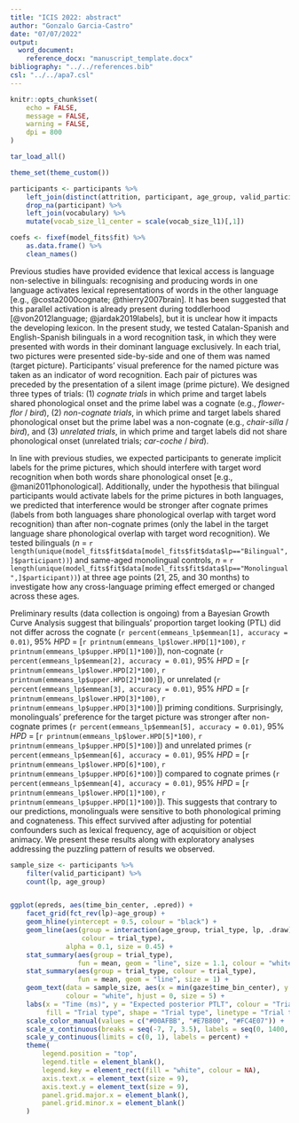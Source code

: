 ---
title: "ICIS 2022: abstract"
author: "Gonzalo Garcia-Castro"
date: "07/07/2022"
output: 
  word_document: 
    reference_docx: "manuscript_template.docx"
bibliography: "../../references.bib"
csl: "../../apa7.csl"
---

```{r setup, echo=FALSE, message=FALSE, warning=FALSE, paged.print=FALSE}
knitr::opts_chunk$set(
	echo = FALSE,
	message = FALSE,
	warning = FALSE, 
	dpi = 800
)

tar_load_all()

theme_set(theme_custom())

participants <- participants %>% 
	left_join(distinct(attrition, participant, age_group, valid_participant)) %>% 
	drop_na(participant) %>% 
	left_join(vocabulary) %>% 
	mutate(vocab_size_l1_center = scale(vocab_size_l1)[,1])

coefs <- fixef(model_fits$fit) %>%
	as.data.frame() %>% 
	clean_names()


```


Previous studies have provided evidence that lexical access is language non-selective in bilinguals: recognising and producing words in one language activates lexical representations of words in the other language [e.g., @costa2000cognate; @thierry2007brain]. It has been suggested that this parallel activation is already present during toddlerhood [@von2012language; @jardak2019labels], but it is unclear how it impacts the developing lexicon. In the present study, we tested Catalan-Spanish and English-Spanish bilinguals in a word recognition task, in which they were presented with words in their dominant language exclusively. In each trial, two pictures were presented side-by-side and one of them was named (target picture). Participants' visual preference for the named picture was taken as an indicator of word recognition. Each pair of pictures was preceded by the presentation of a silent image (prime picture). We designed three types of trials: (1) *cognate trials* in which prime and target labels shared phonological onset and the prime label was a cognate (e.g., *flower*-*flor* / *bird*), (2) *non-cognate trials*, in which prime and target labels shared phonological onset but the prime label was a non-cognate (e.g., *chair*-*silla* / *bird*), and (3) *unrelated trials*, in which prime and target labels did not share phonological onset (unrelated trials; *car*-*coche* / *bird*).

In line with previous studies, we expected participants to generate implicit labels for the prime pictures, which should interfere with target word recognition when both words share phonological onset [e.g., @mani2011phonological]. Additionally, under the hypothesis that bilingual participants would activate labels for the prime pictures in both languages, we predicted that interference would be stronger after cognate primes (labels from both languages share phonological overlap with target word recognition) than after non-cognate primes (only the label in the target language share phonological overlap with target word recognition). We tested bilinguals (*n* = `r length(unique(model_fits$fit$data[model_fits$fit$data$lp=="Bilingual",]$participant))`) and same-aged monolingual controls, *n* = `r length(unique(model_fits$fit$data[model_fits$fit$data$lp=="Monolingual",]$participant))`) at three age points (21, 25, and 30 months) to investigate how any cross-language priming effect emerged or changed across these ages.

Preliminary results (data collection is ongoing) from a Bayesian Growth Curve Analysis suggest that bilinguals' proportion target looking (PTL) did not differ across the cognate (`r percent(emmeans_lp$emmean[1], accuracy = 0.01)`, 95% *HPD* = [`r printnum(emmeans_lp$lower.HPD[1]*100)`, `r printnum(emmeans_lp$upper.HPD[1]*100)`]), non-cognate (`r percent(emmeans_lp$emmean[2], accuracy = 0.01)`, 95% *HPD* = [`r printnum(emmeans_lp$lower.HPD[2]*100)`, `r printnum(emmeans_lp$upper.HPD[2]*100)`]), or unrelated (`r percent(emmeans_lp$emmean[3], accuracy = 0.01)`, 95% *HPD* = [`r printnum(emmeans_lp$lower.HPD[3]*100)`, `r printnum(emmeans_lp$upper.HPD[3]*100)`]) priming conditions. Surprisingly, monolinguals' preference for the target picture was stronger after non-cognate primes (`r percent(emmeans_lp$emmean[5], accuracy = 0.01)`, 95% *HPD* = [`r printnum(emmeans_lp$lower.HPD[5]*100)`, `r printnum(emmeans_lp$upper.HPD[5]*100)`]) and unrelated primes (`r percent(emmeans_lp$emmean[6], accuracy = 0.01)`, 95% *HPD* = [`r printnum(emmeans_lp$lower.HPD[6]*100)`, `r printnum(emmeans_lp$upper.HPD[6]*100)`]) compared to cognate primes (`r percent(emmeans_lp$emmean[4], accuracy = 0.01)`, 95% *HPD* = [`r printnum(emmeans_lp$lower.HPD[1]*100)`, `r printnum(emmeans_lp$upper.HPD[1]*100)`]). This suggests that contrary to our predictions, monolinguals were sensitive to both phonological priming and cognateness. This effect survived after adjusting for potential confounders such as lexical frequency, age of acquisition or object animacy. We present these results along with exploratory analyses addressing the puzzling pattern of results we observed. 


```{r results, echo=FALSE, message=FALSE, warning=FALSE, paged.print=FALSE, out.width="100%", fig.height=4, fig.width=8}
sample_size <- participants %>% 
	filter(valid_participant) %>% 
	count(lp, age_group)


ggplot(epreds, aes(time_bin_center, .epred)) +
	facet_grid(fct_rev(lp)~age_group) +
	geom_hline(yintercept = 0.5, colour = "black") +
	geom_line(aes(group = interaction(age_group, trial_type, lp, .draw),
				  colour = trial_type),
			  alpha = 0.1, size = 0.45) +
	stat_summary(aes(group = trial_type),
				 fun = mean, geom = "line", size = 1.1, colour = "white") +
	stat_summary(aes(group = trial_type, colour = trial_type),
				 fun = mean, geom = "line", size = 1) +
	geom_text(data = sample_size, aes(x = min(gaze$time_bin_center), y = 0.95, label = paste0("N = ", n)),
			  colour = "white", hjust = 0, size = 5) +
	labs(x = "Time (ms)", y = "Expected posterior PTLT", colour = "Trial type",
		 fill = "Trial type", shape = "Trial type", linetype = "Trial type") +
	scale_color_manual(values = c("#00AFBB", "#E7B800", "#FC4E07")) +
	scale_x_continuous(breaks = seq(-7, 7, 3.5), labels = seq(0, 1400, 350)) +
	scale_y_continuous(limits = c(0, 1), labels = percent) + 
	theme(
		legend.position = "top",
		legend.title = element_blank(),
		legend.key = element_rect(fill = "white", colour = NA),
		axis.text.x = element_text(size = 9),
		axis.text.y = element_text(size = 9),
		panel.grid.major.x = element_blank(),
		panel.grid.minor.x = element_blank()
	)
```